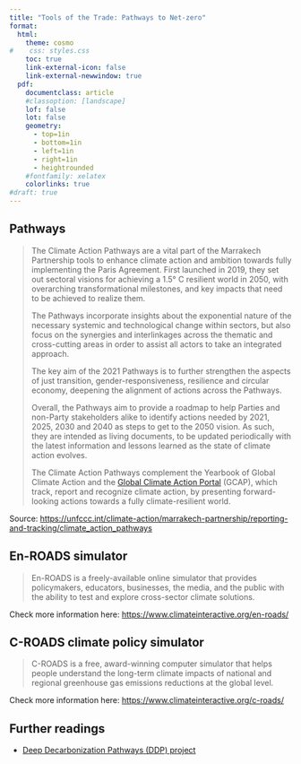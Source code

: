 ```yaml
---
title: "Tools of the Trade: Pathways to Net-zero"
format: 
  html: 
    theme: cosmo
#    css: styles.css
    toc: true
    link-external-icon: false
    link-external-newwindow: true
  pdf: 
    documentclass: article
    #classoption: [landscape]
    lof: false
    lot: false
    geometry:
      - top=1in
      - bottom=1in
      - left=1in
      - right=1in
      - heightrounded
    #fontfamily: xelatex
    colorlinks: true
#draft: true
---
```


## Pathways

>The Climate Action Pathways are a vital part of the Marrakech Partnership tools to enhance climate action and ambition towards fully implementing the Paris Agreement. First launched in 2019, they set out sectoral visions for achieving a 1.5° C resilient world in 2050, with overarching transformational milestones, and key impacts that need to be achieved to realize them.
>
>The Pathways incorporate insights about the exponential nature of the necessary systemic and technological change within sectors, but also focus on the synergies and interlinkages across the thematic and cross-cutting areas in order to assist all actors to take an integrated approach.
>
>The key aim of the 2021 Pathways is to further strengthen the aspects of just transition, gender-responsiveness, resilience and circular economy, deepening the alignment of actions across the Pathways.
>
Overall, the Pathways aim to provide a roadmap to help Parties and non-Party stakeholders alike to identify actions needed by 2021, 2025, 2030 and 2040 as steps to get to the 2050 vision. As such, they are intended as living documents, to be updated periodically with the latest information and lessons learned as the state of climate action evolves.
>
>The Climate Action Pathways complement the Yearbook of Global Climate Action and the [Global Climate Action Portal](https://climateaction.unfccc.int/) (GCAP), which track, report and recognize climate action, by presenting forward-looking actions towards a fully climate-resilient world.

Source: <https://unfccc.int/climate-action/marrakech-partnership/reporting-and-tracking/climate_action_pathways>


## En-ROADS simulator

>En-ROADS is a freely-available online simulator that provides policymakers, educators, businesses, the media, and the public with the ability to test and explore cross-sector climate solutions.

Check more information here: <https://www.climateinteractive.org/en-roads/>


## C-ROADS climate policy simulator

>C-ROADS is a free, award-winning computer simulator that helps people understand the long-term climate impacts of national and regional greenhouse gas emissions reductions at the global level.

Check more information here: <https://www.climateinteractive.org/c-roads/>



## Further readings

- [Deep Decarbonization Pathways (DDP) project](https://ddpinitiative.org/)  
